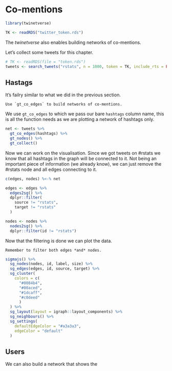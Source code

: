 # Co-mentions {#co-mentions}

```r
library(twinetverse)

TK <- readRDS("twitter_token.rds")
```

The _twinetverse_ also enables building networks of co-mentions.

Let's collect some tweets for this chapter.

```r
# TK <- readRDS(file = "token.rds")
tweets <- search_tweets("rstats", n = 1000, token = TK, include_rts = FALSE, lang = "en")
```

## Hastags 

It's failry similar to what we did in the previous section.

```block
Use `gt_co_edges` to build networks of co-mentions.
```

We use `gt_co_edges` to which we pass our bare `hashtags` column name, this is all the function needs as we are plotting a network of hashtags only.

```r
net <- tweets %>% 
  gt_co_edges(hashtags) %>% 
  gt_nodes() %>% 
  gt_collect()
```

Now we can work on the visualisation. Since we got tweets on #rstats we know that all hashtags in the graph will be connected to it. Not being an important piece of information (we already know), we can just remove the #rstats node and all edges connecting to it.

```r
c(edges, nodes) %<-% net

edges <- edges %>% 
  edges2sg() %>% 
  dplyr::filter(
    source != "rstats", 
    target != "rstats"
  )

nodes <- nodes %>% 
  nodes2sg() %>% 
  dplyr::filter(id != "rstats") 
```

Now that the filtering is done we can plot the data.

```block
Remember to filter both edges *and* nodes.
```

```r
sigmajs() %>% 
  sg_nodes(nodes, id, label, size) %>% 
  sg_edges(edges, id, source, target) %>% 
  sg_cluster(
    colors = c(
      "#0084b4",
      "#00aced",
      "#1dcaff",
      "#c0deed"
      )
  ) %>% 
  sg_layout(layout = igraph::layout_components) %>% 
  sg_neighbours() %>% 
  sg_settings(
    defaultEdgeColor = "#a3a3a3",
    edgeColor = "default"
  )
```

## Users

We can also build a network that shows the
